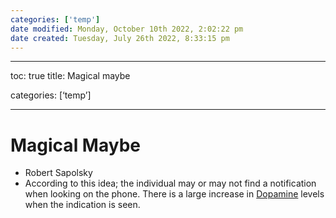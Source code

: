 ```yaml
---
categories: ['temp']
date modified: Monday, October 10th 2022, 2:02:22 pm
date created: Tuesday, July 26th 2022, 8:33:15 pm
---
```


---

toc: true
title: Magical maybe

categories: ['temp']

---

# Magical Maybe
- Robert Sapolsky
- According to this idea; the individual may or may not find a notification when looking on the phone. There is a large increase in [Dopamine](Dopamine.qmd) levels when the indication is seen.



